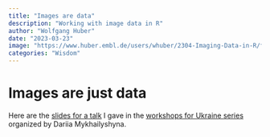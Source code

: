 ```yaml
---
title: "Images are data"
description: "Working with image data in R"
author: "Wolfgang Huber"
date: "2023-03-23"
image: "https://www.huber.embl.de/users/whuber/2304-Imaging-Data-in-R/fig/Stamp_of_Ukraine_s1985.jpg"
categories: "Wisdom"
---
```


# Images are just data

Here are the [slides for a talk](https://www.huber.embl.de/users/whuber/2304-Imaging-Data-in-R/demo.html) I gave in the [workshops for Ukraine series](https://sites.google.com/view/dariia-mykhailyshyna/main/r-workshops-for-ukraine) organized by Dariia Mykhailyshyna.

 